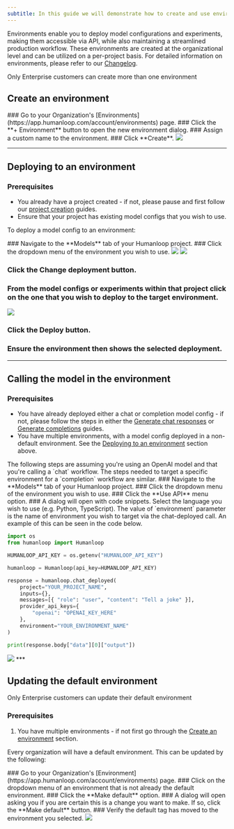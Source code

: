 ```yaml
---
subtitle: In this guide we will demonstrate how to create and use environments.
---
```


Environments enable you to deploy model configurations and experiments, making them accessible via API, while also maintaining a streamlined production workflow. These environments are created at the organizational level and can be utilized on a per-project basis. For detailed information on environments, please refer to our [Changelog](/api-reference/humanloop-api/changelog).

<Warning> Only Enterprise customers can create more than one environment </Warning>

## Create an environment

<Steps>
### Go to your Organization's [Environments](https://app.humanloop.com/account/environments) page.
### Click the **+ Environment** button to open the new environment dialog.
### Assign a custom name to the environment.
### Click **Create**.
</Steps>

<img src="../../assets/images/cb0f398-image.png" />

***

## Deploying to an environment

### Prerequisites

- You already have a project created - if not, please pause and first follow our [project creation](./create-project/from-playground) guides.
- Ensure that your project has existing model configs that you wish to use.

To deploy a model config to an environment:

<Steps>
### Navigate to the **Models** tab of your Humanloop project.
### Click the dropdown menu of the environment you wish to use.

<img src="../../assets/images/500686e-image.png" />

<img src="../../assets/images/1b04c4c-image.png" />

### Click the **Change deployment** button.
### From the model configs or experiments within that project click on the one that you wish to deploy to the target environment.

<img src="../../assets/images/a4a5484-image.png" />


### Click the **Deploy** button.
### Ensure the environment then shows the selected deployment. 

</Steps>

***

## Calling the model in the environment

### Prerequisites

- You have already deployed either a chat or completion model config - if not, please follow the steps in either the [Generate chat responses](./generate/chat-responses) or [Generate completions](./generate/completions) guides. 
- You have multiple environments, with a model config deployed in a non-default environment. See the [Deploying to an environment](#deploying-to-an-environment) section above. 

<Info> 
The following steps are assuming you're using an OpenAI model and that you're calling a `chat` workflow. The steps needed to target a specific environment for a `completion` workflow are similar.
</Info>

<Steps>
### Navigate to the **Models** tab of your Humanloop project.
### Click the dropdown menu of the environment you wish to use.
### Click the **Use API** menu option. 
### A dialog will open with code snippets. Select the language you wish to use (e.g. Python, TypeScript). The value of `environment` parameter is the name of environment you wish to target via the chat-deployed call.  An example of this can be seen in the code below.

```python
import os
from humanloop import Humanloop

HUMANLOOP_API_KEY = os.getenv("HUMANLOOP_API_KEY")

humanloop = Humanloop(api_key=HUMANLOOP_API_KEY)

response = humanloop.chat_deployed(
    project="YOUR_PROJECT_NAME",
    inputs={},
    messages=[{ "role": "user", "content": "Tell a joke" }],
    provider_api_keys={
        "openai": "OPENAI_KEY_HERE"
    },
    environment="YOUR_ENVIRONMENT_NAME"
)

print(response.body["data"][0]["output"])
```

<img src="../../assets/images/21369d3-image.png" />

</Steps>
***

## Updating the default environment

<Warning> 
Only Enterprise customers can update their default environment
</Warning>

### Prerequisites

1. You have multiple environments - if not first go through the [Create an environment](/docs/guides/deploy-to-environments) section.

Every organization will have a default environment. This can be updated by the following:

<Steps>
### Go to your Organization's [Environment](https://app.humanloop.com/account/environments) page.
### Click on the dropdown menu of an environment that is not already the default environment.
### Click the **Make default** option.
### A dialog will open asking you if you are certain this is a change you want to make. If so, click the **Make default** button. 
### Verify the default tag has moved to the environment you selected. 
</Steps>

<img src="../../assets/images/962074b-image.png" />